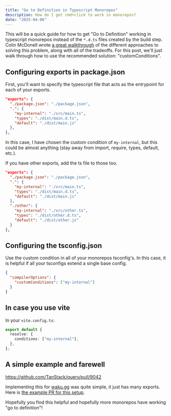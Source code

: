 ```yaml
---
title: "Go to Definition in Typescript Monorepos"
description: How do I get cmd+click to work in monorepos?
date: "2025-04-06"
---
```


This will be a quick guide for how to get "Go to Definition" working in typescript monorepos instead of the `*.d.ts` files created by the build step. Colin McDonell wrote [a great walkthrough](https://colinhacks.com/essays/live-types-typescript-monorepo) of the different approaches to solving this problem, along with all of the tradeoffs. For this post, we'll just walk through how to use the recommended solution: "customConditions".

## Configuring exports in package.json

First, you'll want to specify the typescript file that acts as the entrypoint for each of your exports.

```json
"exports": {
  "./package.json": "./package.json",
  ".": {
    "my-internal": "./src/main.ts",
    "types": "./dist/main.d.ts",
    "default": "./dist/main.js"
  },
},
```

In this case, I have chosen the custom condition of `my-internal`, but this could be almost anything (stay away from import, require, types, default, etc.).

If you have other exports, add the ts file to those too.

```json
"exports": {
  "./package.json": "./package.json",
  ".": {
    "my-internal": "./src/main.ts",
    "types": "./dist/main.d.ts",
    "default": "./dist/main.js"
  },
  "./other": {
    "my-internal": "./src/other.ts",
    "types": "./dist/other.d.ts",
    "default": "./dist/other.js"
  }
},
```

## Configuring the tsconfig.json

Use the custom condition in all of your monorepos tsconfig's. In this case, it is helpful if all your tsconfigs extend a single base config.

```json
{
  "compilerOptions": {
    "customConditions": ["my-internal"]
  }
}
```

## In case you use vite

In your `vite.config.ts`:

```ts
export default {
  resolve: {
    conditions: ["my-internal"],
  },
};
```

## A simple example and farewell

https://github.com/TanStack/query/pull/9042

Implementing this for [waku.gg](https://waku.gg) was quite simple, it just has many exports. Here is [the example PR for this setup](https://github.com/wakujs/waku/pull/1359).

Hopefully you find this helpful and hopefully more monorepos have working "go to definition"!
